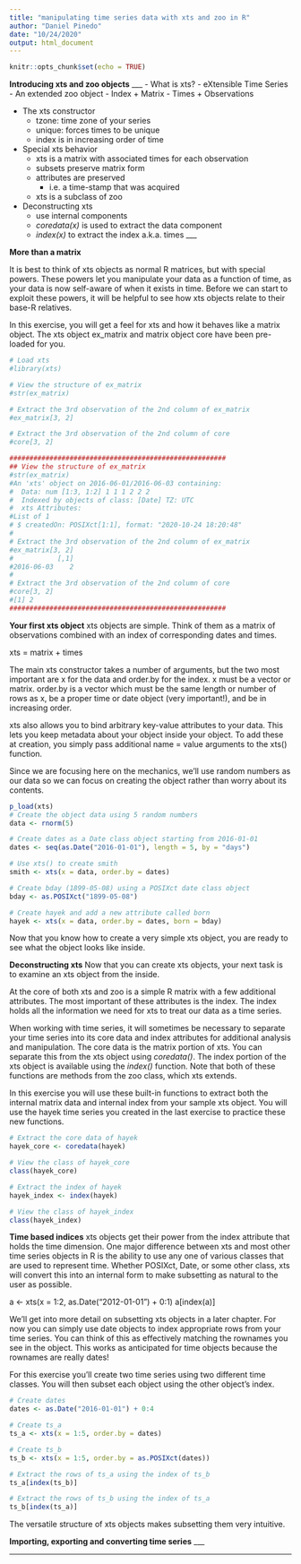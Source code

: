 ---
title: "manipulating time series data with xts and zoo in R"
author: "Daniel Pinedo"
date: "10/24/2020"
output: html_document
---

```{r setup, include=FALSE}
knitr::opts_chunk$set(echo = TRUE)
```

**Introducing xts and zoo objects**
___
- What is xts?
  - eXtensible Time Series
  - An extended zoo object
  - Index + Matrix
  - Times + Observations
  
- The xts constructor
  - tzone: time zone of your series
  - unique: forces times to be unique
  - index is in increasing order of time
  
- Special xts behavior
  - xts is a matrix with associated times for each observation
  - subsets preserve matrix form
  - attributes are preserved
    - i.e. a time-stamp that was acquired
  - xts is a subclass of zoo
  
- Deconstructing xts
  - use internal components
  - *coredata(x)* is used to extract the data component
  - *index(x)* to extract the index a.k.a. times
___

**More than a matrix**

It is best to think of xts objects as normal R matrices, but with special powers. These powers let you manipulate your data as a function of time, as your data is now self-aware of when it exists in time. Before we can start to exploit these powers, it will be helpful to see how xts objects relate to their base-R relatives.

In this exercise, you will get a feel for xts and how it behaves like a matrix object. The xts object ex_matrix and matrix object core have been pre-loaded for you.
```{r}
# Load xts
#library(xts)

# View the structure of ex_matrix
#str(ex_matrix)

# Extract the 3rd observation of the 2nd column of ex_matrix
#ex_matrix[3, 2]

# Extract the 3rd observation of the 2nd column of core 
#core[3, 2]

######################################################
## View the structure of ex_matrix
#str(ex_matrix)
#An 'xts' object on 2016-06-01/2016-06-03 containing:
#  Data: num [1:3, 1:2] 1 1 1 2 2 2
#  Indexed by objects of class: [Date] TZ: UTC
#  xts Attributes:  
#List of 1
# $ createdOn: POSIXct[1:1], format: "2020-10-24 18:20:48"
#
# Extract the 3rd observation of the 2nd column of ex_matrix
#ex_matrix[3, 2]
#           [,1]
#2016-06-03    2
#
# Extract the 3rd observation of the 2nd column of core 
#core[3, 2]
#[1] 2
######################################################

```

**Your first xts object**
xts objects are simple. Think of them as a matrix of observations combined with an index of corresponding dates and times.

  xts = matrix + times
  
The main xts constructor takes a number of arguments, but the two most important are x for the data and order.by for the index. x must be a vector or matrix. order.by is a vector which must be the same length or number of rows as x, be a proper time or date object (very important!), and be in increasing order.

xts also allows you to bind arbitrary key-value attributes to your data. This lets you keep metadata about your object inside your object. To add these at creation, you simply pass additional name = value arguments to the xts() function.

Since we are focusing here on the mechanics, we'll use random numbers as our data so we can focus on creating the object rather than worry about its contents.
```{r}
p_load(xts)
# Create the object data using 5 random numbers
data <- rnorm(5)

# Create dates as a Date class object starting from 2016-01-01
dates <- seq(as.Date("2016-01-01"), length = 5, by = "days")

# Use xts() to create smith
smith <- xts(x = data, order.by = dates)

# Create bday (1899-05-08) using a POSIXct date class object
bday <- as.POSIXct("1899-05-08")

# Create hayek and add a new attribute called born
hayek <- xts(x = data, order.by = dates, born = bday)

```

Now that you know how to create a very simple xts object, you are ready to see what the object looks like inside.

**Deconstructing xts**
Now that you can create xts objects, your next task is to examine an xts object from the inside.

At the core of both xts and zoo is a simple R matrix with a few additional attributes. The most important of these attributes is the index. The index holds all the information we need for xts to treat our data as a time series.

When working with time series, it will sometimes be necessary to separate your time series into its core data and index attributes for additional analysis and manipulation. The core data is the matrix portion of xts. You can separate this from the xts object using *coredata()*. The index portion of the xts object is available using the *index()* function. Note that both of these functions are methods from the zoo class, which xts extends.

In this exercise you will use these built-in functions to extract both the internal matrix data and internal index from your sample xts object. You will use the hayek time series you created in the last exercise to practice these new functions.
```{r}
# Extract the core data of hayek
hayek_core <- coredata(hayek)

# View the class of hayek_core
class(hayek_core)

# Extract the index of hayek
hayek_index <- index(hayek)

# View the class of hayek_index
class(hayek_index)
```

**Time based indices**
xts objects get their power from the index attribute that holds the time dimension. One major difference between xts and most other time series objects in R is the ability to use any one of various classes that are used to represent time. Whether POSIXct, Date, or some other class, xts will convert this into an internal form to make subsetting as natural to the user as possible.

a <- xts(x = 1:2, as.Date("2012-01-01") + 0:1)
a[index(a)]

We'll get into more detail on subsetting xts objects in a later chapter. For now you can simply use date objects to index appropriate rows from your time series. You can think of this as effectively matching the rownames you see in the object. This works as anticipated for time objects because the rownames are really dates!

For this exercise you'll create two time series using two different time classes. You will then subset each object using the other object's index.
```{r}
# Create dates
dates <- as.Date("2016-01-01") + 0:4

# Create ts_a
ts_a <- xts(x = 1:5, order.by = dates)

# Create ts_b
ts_b <- xts(x = 1:5, order.by = as.POSIXct(dates))

# Extract the rows of ts_a using the index of ts_b
ts_a[index(ts_b)]

# Extract the rows of ts_b using the index of ts_a
ts_b[index(ts_a)]

```

The versatile structure of xts objects makes subsetting them very intuitive.

**Importing, exporting and converting time series**
___

___
